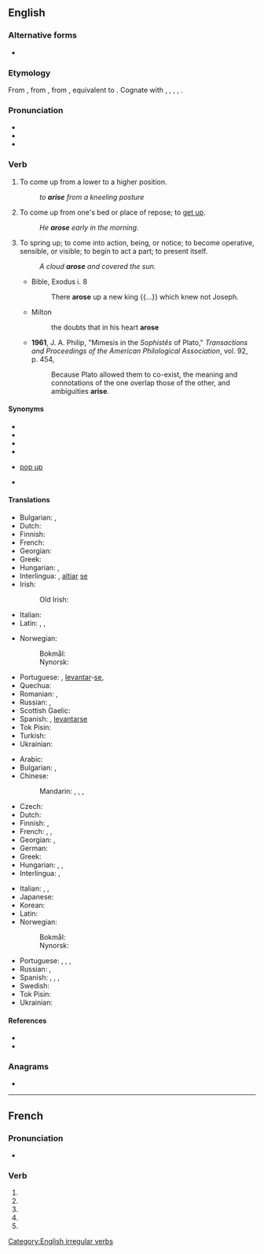 {{also|ärise|arisé}}
==English==

===Alternative forms===
* {{l|en|arize}} {{qualifier|obsolete}}

===Etymology===
From {{inh|en|enm|arisen}}, from {{inh|en|ang|ārīsan||to arise, get up; rise; spring from, originate; spring up, ascend}}, from {{inh|en|gem-pro|*uzrīsaną||to rise up, arise}}, equivalent to {{prefix|en|a|rise}}. Cognate with {{cog|sco|arise}}, {{m|sco|aryse||to arise, rise up, come into existence}}, {{cog|gml|errīsen||to stand up, arise}}, {{cog|goh|irrīsan||to rise up, fall}}, {{cog|got|𐌿𐍂𐍂𐌴𐌹𐍃𐌰𐌽||to arise}}.

===Pronunciation===
* {{IPA|/əˈɹaɪz/|lang=en}}
* {{audio|en-us-arise.ogg|Audio (US)|lang=en}}
* {{rhymes|aɪz|lang=en}}

===Verb===
{{en-verb|arises|arising|arose|arisen}}

# To come up from a lower to a higher position.
#: ''to '''arise''' from a kneeling posture''
# To come up from one's bed or place of repose; to [[get up]].
#: ''He '''arose''' early in the morning.''
# To spring up; to come into action, being, or notice; to become operative, sensible, or visible; to begin to act a part; to present itself.
#: ''A cloud '''arose''' and covered the sun.''
#* Bible, Exodus i. 8
#*: There '''arose''' up a new king {{...}} which knew not Joseph.
#* Milton
#*: the doubts that in his heart '''arose'''
#* '''1961''', J. A. Philip, "Mimesis in the ''Sophistês'' of Plato," ''Transactions and Proceedings of the American Philological Association'', vol. 92, p. 454,
#*: Because Plato allowed them to co-exist, the meaning and connotations of the one overlap those of the other, and ambiguities '''arise'''.

====Synonyms====
* {{l|en|emerge}}
* {{l|en|occur}}
* {{l|en|appear}}
* {{l|en|surface}}
* {{qualifier|idiomatic}} [[pop up]]
* {{sense|resume existing}} {{l|en|reappear}}

====Translations====
{{trans-top|get up, stand up}}
* Bulgarian: {{t+|bg|излизам}}, {{t+|bg|произлизам}}
* Dutch: {{t+|nl|opstaan}}
* Finnish: {{t+|fi|nousta}}
* French: {{t+|fr|se lever}}
* Georgian: {{t|ka|ადგომა|sc=Geor}}
* Greek: {{t+|el|σηκώνομαι}}
* Hungarian: {{t+|hu|felkel}}, {{t+|hu|felemelkedik}}
* Interlingua: {{t|ia|surger}}, [[altiar]] [[se]]
* Irish: {{t|ga|éirigh}}
*: Old Irish: {{t|sga|at·reig}}
* Italian: {{t+|it|sorgere}}
* Latin: {{t|la|surgere}}, {{t|la|enascor}}, {{t+|la|existo}}
{{trans-mid}}
* Norwegian:
*: Bokmål: {{t+|nb|stå opp}}
*: Nynorsk: {{t|nn|stå opp}}
* Portuguese: {{t+|pt|surgir}}, [[levantar]]-[[se#Portuguese|se]], {{t+|pt|ascender}}
* Quechua: {{t|qu|hatariy}}
* Romanian: {{t+|ro|ridica}}, {{t+|ro|scula}}
* Russian: {{t+|ru|встава́ть|impf}}, {{t+|ru|встать|pf}}
* Scottish Gaelic: {{t|gd|èirich}}
* Spanish: {{t+|es|surgir}}, [[levantar]][[se#Spanish|se]]
* Tok Pisin: {{t|tpi|kamap}}
* Turkish: {{t+|tr|kalkmak}}
* Ukrainian: {{t|uk|встава́ти}}
{{trans-bottom}}

{{trans-top|start to exist, originate}}
* Arabic: {{t|ar|نَهَضَ}}
* Bulgarian: {{t+|bg|възниквам}}, {{t|bg|появявам се}}
* Chinese:
*: Mandarin: {{t+|cmn|起來|sc=Hani}}, {{t+|cmn|起来|tr=qǐlái|sc=Hani}}, {{t+|cmn|產生|sc=Hani}}, {{t+|cmn|产生|tr=chǎnshēng|sc=Hani}}
* Czech: {{t+|cs|vzniknout}}
* Dutch: {{t+|nl|ontstaan}}
* Finnish: {{t+|fi|syntyä}}, {{t|fi|saada alkunsa}}
* French: {{t+|fr|surgir}}, {{t+|fr|apparaitre}}, {{t+|fr|naitre}}
* Georgian: {{t|ka|აღმოცენება|sc=Geor}}, {{t|ka|წამოჭრა|sc=Geor}}
* German: {{t+|de|entstehen}}
* Greek: {{t+|el|ανακύπτω}}
* Hungarian: {{t+|hu|fakad}}, {{t+|hu|ered}}, {{t+|hu|származik}}
* Interlingua: {{t|ia|surger}}, {{t|ia|provenir}}
{{trans-mid}}
* Italian: {{t+|it|sorgere}}, {{t+|it|apparire}}, {{t+|it|nascere}}
* Japanese: {{t+|ja|起こる|tr=おこる, okoru|sc=Jpan}}
* Korean: {{t+|ko|일어나다}}
* Latin: {{t|la|surgere}}
* Norwegian:
*: Bokmål: {{t|nb|oppstå}}
*: Nynorsk: {{t|nn|oppstå}}
* Portuguese: {{t+|pt|surgir}}, {{t+|pt|provir}}, {{t+|pt|aparecer}}, {{t+|pt|nascer}}
* Russian: {{t+|ru|возника́ть|impf}}, {{t+|ru|возни́кнуть|pf}}
* Spanish: {{t+|es|surgir}}, {{t+|es|provenir}}, {{t+|es|aparecer}}, {{t+|es|nacer}}
* Swedish: {{t+|sv|uppstå}}
* Tok Pisin: {{t|tpi|kamap}}
* Ukrainian: {{t|uk|виника́ти}}
{{trans-bottom}}

====References====
* {{R:Century 1911}}
* {{R:Webster 1913}}

===Anagrams===
* {{anagrams|en|Aesir|Aries|ERISA|Resia|aesir|aires|raise|reais|serai}}

[[Category:English irregular verbs]]

----

==French==

===Pronunciation===
* {{homophones|arisent|arises|lang=fr}}

===Verb===
{{fr-verb form}}

# {{inflection of|ariser||1|s|pres|ind|lang=fr}}
# {{inflection of|ariser||3|s|pres|ind|lang=fr}}
# {{inflection of|ariser||1|s|pres|sub|lang=fr}}
# {{inflection of|ariser||3|s|pres|sub|lang=fr}}
# {{inflection of|ariser||2|s|imp|lang=fr}}